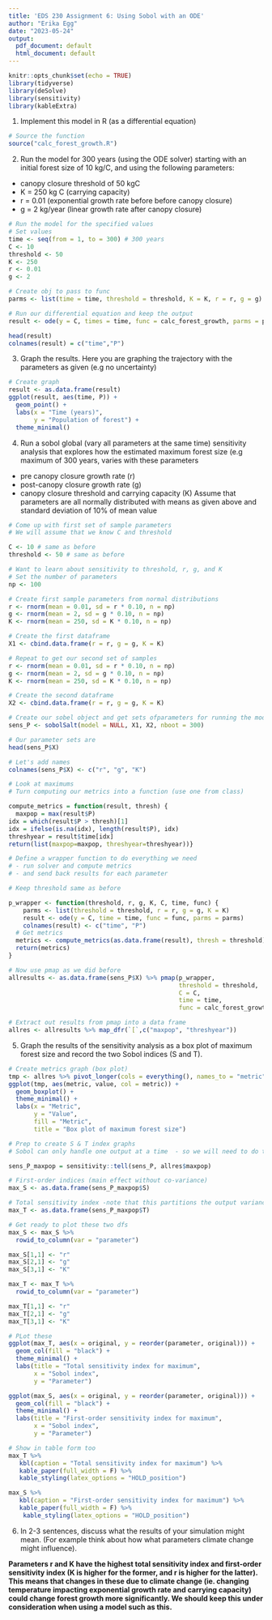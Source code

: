 ```yaml
---
title: 'EDS 230 Assignment 6: Using Sobol with an ODE'
author: "Erika Egg"
date: "2023-05-24"
output:
  pdf_document: default
  html_document: default
---
```


```r
knitr::opts_chunk$set(echo = TRUE)
library(tidyverse)
library(deSolve)
library(sensitivity)
library(kableExtra)
```

1. Implement this model in R (as a differential equation)

```r
# Source the function
source("calc_forest_growth.R")
```

2. Run the model for 300 years (using the ODE solver) starting with an initial forest size of 10 kg/C, and using the following parameters:
- canopy closure threshold of 50 kgC
- K = 250 kg C (carrying capacity)
- r = 0.01 (exponential growth rate before before canopy closure)
- g = 2 kg/year (linear growth rate after canopy closure)

```r
# Run the model for the specified values
# Set values
time <- seq(from = 1, to = 300) # 300 years
C <- 10
threshold <- 50
K <- 250
r <- 0.01 
g <- 2 

# Create obj to pass to func
parms <- list(time = time, threshold = threshold, K = K, r = r, g = g)

# Run our differential equation and keep the output
result <- ode(y = C, times = time, func = calc_forest_growth, parms = parms)

head(result)
colnames(result) = c("time","P")
```

3. Graph the results. Here you are graphing the trajectory with the parameters as given (e.g no uncertainty)

```r
# Create graph
result <- as.data.frame(result)
ggplot(result, aes(time, P)) + 
  geom_point() +
  labs(x = "Time (years)",
       y = "Population of forest") +
  theme_minimal()
```

4. Run a sobol global (vary all parameters at the same time) sensitivity analysis that explores how the estimated maximum forest size (e.g maximum of 300 years, varies with these parameters
- pre canopy closure growth rate (r)
- post-canopy closure growth rate (g)
- canopy closure threshold and carrying capacity (K)
Assume that parameters are all normally distributed with means as given above and standard deviation of 10% of mean value

```r
# Come up with first set of sample parameters
# We will assume that we know C and threshold

C <- 10 # same as before
threshold <- 50 # same as before

# Want to learn about sensitivity to threshold, r, g, and K
# Set the number of parameters
np <- 100

# Create first sample parameters from normal distributions 
r <- rnorm(mean = 0.01, sd = r * 0.10, n = np)
g <- rnorm(mean = 2, sd = g * 0.10, n = np)
K <- rnorm(mean = 250, sd = K * 0.10, n = np)

# Create the first dataframe 
X1 <- cbind.data.frame(r = r, g = g, K = K)

# Repeat to get our second set of samples
r <- rnorm(mean = 0.01, sd = r * 0.10, n = np)
g <- rnorm(mean = 2, sd = g * 0.10, n = np)
K <- rnorm(mean = 250, sd = K * 0.10, n = np)

# Create the second dataframe 
X2 <- cbind.data.frame(r = r, g = g, K = K)

# Create our sobel object and get sets ofparameters for running the model
sens_P <- sobolSalt(model = NULL, X1, X2, nboot = 300)

# Our parameter sets are
head(sens_P$X)

# Let's add names 
colnames(sens_P$X) <- c("r", "g", "K")
```

```r
# Look at maximums
# Turn computing our metrics into a function (use one from class)

compute_metrics = function(result, thresh) {
  maxpop = max(result$P)
idx = which(result$P > thresh)[1]
idx = ifelse(is.na(idx), length(result$P), idx)
threshyear = result$time[idx]
return(list(maxpop=maxpop, threshyear=threshyear))}

# Define a wrapper function to do everything we need 
# - run solver and compute metrics 
# - and send back results for each parameter

# Keep threshold same as before

p_wrapper <- function(threshold, r, g, K, C, time, func) {
    parms <- list(threshold = threshold, r = r, g = g, K = K)
    result <- ode(y = C, time = time, func = func, parms = parms) 
    colnames(result) <- c("time", "P")
  # Get metrics
  metrics <- compute_metrics(as.data.frame(result), thresh = threshold)
  return(metrics)
}

# Now use pmap as we did before
allresults <- as.data.frame(sens_P$X) %>% pmap(p_wrapper, 
                                               threshold = threshold, 
                                               C = C, 
                                               time = time, 
                                               func = calc_forest_growth)

# Extract out results from pmap into a data frame
allres <- allresults %>% map_dfr(`[`,c("maxpop", "threshyear"))
```

5. Graph the results of the sensitivity analysis as a box plot of maximum forest size and record the two Sobol indices (S and T).

```r
# Create metrics graph (box plot)
tmp <- allres %>% pivot_longer(cols = everything(), names_to = "metric", values_to = "value")
ggplot(tmp, aes(metric, value, col = metric)) + 
  geom_boxplot() +
  theme_minimal() +
  labs(x = "Metric",
       y = "Value",
       fill = "Metric",
       title = "Box plot of maximum forest size")

# Prep to create S & T index graphs
# Sobol can only handle one output at a time  - so we will need to do them separately

sens_P_maxpop = sensitivity::tell(sens_P, allres$maxpop)

# First-order indices (main effect without co-variance)
max_S <- as.data.frame(sens_P_maxpop$S)

# Total sensitivity index -note that this partitions the output variance 
max_T <- as.data.frame(sens_P_maxpop$T)

# Get ready to plot these two dfs
max_S <- max_S %>% 
  rowid_to_column(var = "parameter")

max_S[1,1] <- "r"
max_S[2,1] <- "g"
max_S[3,1] <- "K"

max_T <- max_T %>% 
  rowid_to_column(var = "parameter")

max_T[1,1] <- "r"
max_T[2,1] <- "g"
max_T[3,1] <- "K"

# PLot these
ggplot(max_T, aes(x = original, y = reorder(parameter, original))) +
  geom_col(fill = "black") +
  theme_minimal() +
  labs(title = "Total sensitivity index for maximum",
       x = "Sobol index",
       y = "Parameter")

ggplot(max_S, aes(x = original, y = reorder(parameter, original))) +
  geom_col(fill = "black") +
  theme_minimal() +
  labs(title = "First-order sensitivity index for maximum",
       x = "Sobol index",
       y = "Parameter")

# Show in table form too
max_T %>%
   kbl(caption = "Total sensitivity index for maximum") %>%
   kable_paper(full_width = F) %>%
   kable_styling(latex_options = "HOLD_position")

max_S %>%
   kbl(caption = "First-order sensitivity index for maximum") %>%
   kable_paper(full_width = F) %>%
    kable_styling(latex_options = "HOLD_position")
```


6. In 2-3 sentences, discuss what the results of your simulation might mean. (For example think about how what parameters climate change might influence).

**Parameters r and K have the highest total sensitivity index and first-order sensitivity index (K is higher for the former, and r is higher for the latter). This means that changes in these due to climate change (ie. changing temperature impacting exponential growth rate and carrying capacity) could change forest growth more significantly. We should keep this under consideration when using a model such as this.**